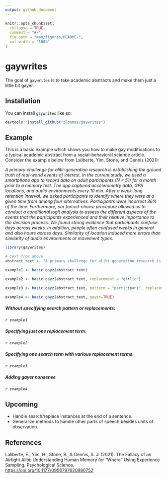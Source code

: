 ```yaml
---
output: github_document
---
```


<!-- README.md is generated from README.Rmd. Please edit that file -->

```r
knitr::opts_chunk$set(
  collapse = TRUE,
  comment = "#>",
  fig.path = "man/figures/README-",
  out.width = "100%"
)
```

# gaywrites

<!-- badges: start -->
<!-- badges: end -->

The goal of `gaywrites` is to take academic abstracts and make them just a little
bit gayer.

## Installation

You can install `gaywrites` like so:

```r
devtools::install_github("zloomas/gaywrites")
```

## Example

This is a basic example which shows you how to make gay modifications to a
typical academic abstract from a social-behavioral science article. Consider
the example below from Laliberte, Yim, Stone, and Dennis (2021):

*A primary challenge for alibi-generation research is establishing the ground truth of real-world events of interest. In the current study, we used a smartphone app to record data on adult participants (N = 51) for a month prior to a memory test. The app captured accelerometry data, GPS locations, and audio environments every 10 min. After a week-long retention interval, we asked participants to identify where they were at a given time from among four alternatives. Participants were incorrect 36% of the time. Furthermore, our forced-choice procedure allowed us to conduct a conditional logit analysis to assess the different aspects of the events that the participants experienced and their relative importance to the decision process. We found strong evidence that participants confuse days across weeks. In addition, people often confused weeks in general and also hours across days. Similarity of location induced more errors than similarity of audio environments or movement types.*

```r
library(gaywrites)

# text from above
abstract_text <- "A primary challenge for alibi-generation research is establishing the ground truth of real-world events of interest. In the current study, we used a smartphone app to record data on adult participants (N = 51) for a month prior to a memory test. The app captured accelerometry data, GPS locations, and audio environments every 10 min. After a week-long retention interval, we asked participants to identify where they were at a given time from among four alternatives. Participants were incorrect 36% of the time. Furthermore, our forced-choice procedure allowed us to conduct a conditional logit analysis to assess the different aspects of the events that the participants experienced and their relative importance to the decision process. We found strong evidence that participants confuse days across weeks. In addition, people often confused weeks in general and also hours across days. Similarity of location induced more errors than similarity of audio environments or movement types."

example1 <- basic_gayz(abstract_text)

example2 <- basic_gayz(abstract_text, replacement = "girlie")

example3 <- basic_gayz(abstract_text, pattern = "participant", replacement = c("bestie", "girlie"))

example4 <- basic_gayz(abstract_text, gayer=TRUE)
```

##### Without specifying search pattern or replacements: 

*`r example1`*

##### Specifying just one replacement term: 

*`r example2`*

##### Specifying one search term with various replacement terms: 

*`r example3`*

##### Adding gayer nonsense

*`r example4`*

## Upcoming
* Handle search/replace instances at the end of a sentence.
* Generalize methods to handle other parts of speech besides units of observation.

## References
Laliberte, E., Yim, H., Stone, B., & Dennis, S. J. (2021). The Fallacy of an
Airtight Alibi: Understanding Human Memory for “Where” Using Experience Sampling.
Psychological Science. 
[https://doi.org/10.1177/0956797620980752](https://doi.org/10.1177/0956797620980752)

